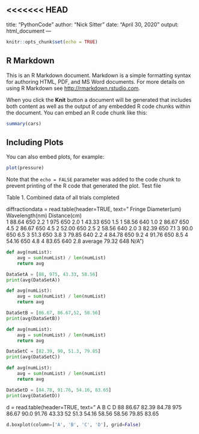 <<<<<<< HEAD
---
title: "PythonCode"
author: "Nick Sitter"
date: "April 30, 2020"
output: html_document
---

```r
knitr::opts_chunk$set(echo = TRUE)
```

## R Markdown

This is an R Markdown document. Markdown is a simple formatting syntax for authoring HTML, PDF, and MS Word documents. For more details on using R Markdown see <http://rmarkdown.rstudio.com>.

When you click the **Knit** button a document will be generated that includes both content as well as the output of any embedded R code chunks within the document. You can embed an R code chunk like this:

```r
summary(cars)
```

## Including Plots

You can also embed plots, for example:

```r
plot(pressure)
```
Note that the `echo = FALSE` parameter was added to the code chunk to prevent printing of the R code that generated the plot.
Test file

Table 1. Combined data of all trials completed

diffractiondata = read.table(header=TRUE, text="
Fringe   Diameter(um) Wavelength(nm)   Distance(cm)   
1        88.64        650              2.2
1        975          650              2.0
1        43.33        650              1.5
1        58.56        640              1.0
2        86.67        650              4.5
2        86.67        650              4.5
2        52.00        650              2.5
2        58.56        640              2.0
3        82.39        650              7.1
3        90.0         650              6.5
3        51.3         650              3.8
3        79.85        640              2.2
4        84.78        650              9.2
4        91.76        650              8.5
4        54.16        650              4.8
4        83.65        640              2.8
average  79.32        648              N/A") 

```python
def avg(numList):
    avg = sum(numList) / len(numList)
    return avg

DataSetA = [88, 975, 43.33, 58.56]
print(avg(DataSetA))
```

```python
def avg(numList):
    avg = sum(numList) / len(numList)
    return avg

DataSetB = [86.67, 86.67,52, 58.56]
print(avg(DataSetB))
```

```python
def avg(numList):
    avg = sum(numList) / len(numList)
    return avg

DataSetC = [82.39, 90, 51.3, 79.85]
print(avg(DataSetC))
```

```python
def avg(numList):
    avg = sum(numList) / len(numList)
    return avg

DataSetD = [84.78, 91.76, 54.16, 83.65]
print(avg(DataSetD))
```
d = read.table(header=TRUE, text="
A	    B	    C	    D
88	  86.67	82.39	84.78
975	  86.67	90.0	91.76
43.33	52	  51.3	54.16
58.56	58.56	79.85	83.65

```python
d.boxplot(column=['A', 'B', 'C', 'D'], grid=False)
```
